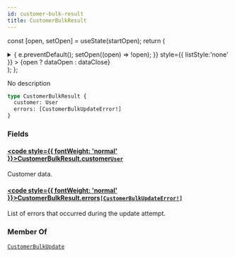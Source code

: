```yaml
---
id: customer-bulk-result
title: CustomerBulkResult
---
```






const [open, setOpen] = useState(startOpen);
return (
<details {...(open ? { open: true } : {})} className="details" style={{ border:'none', boxShadow:'none', background:'var(--ifm-background-color)' }}>
<summary
onClick={(e) => {
e.preventDefault();
setOpen((open) => !open);
}}
style={{ listStyle:'none' }} >
{open ? dataOpen : dataClose}
</summary>
{open && children}
</details>
);
};

No description

```graphql
type CustomerBulkResult {
  customer: User
  errors: [CustomerBulkUpdateError!]
}
```

### Fields

#### [<code style={{ fontWeight: 'normal' }}>CustomerBulkResult.<b>customer</b></code>](#)<Bullet />[`User`](../../../api-reference/users/objects/user.mdx) <Badge class="badge badge--secondary" text="object"/> <Badge class="badge badge--secondary" text="users"/>

Customer data.

#### [<code style={{ fontWeight: 'normal' }}>CustomerBulkResult.<b>errors</b></code>](#)<Bullet />[`[CustomerBulkUpdateError!]`](../../../api-reference/users/objects/customer-bulk-update-error.mdx) <Badge class="badge badge--secondary" text="list"/> <Badge class="badge badge--secondary" text="object"/> <Badge class="badge badge--secondary" text="users"/>

List of errors that occurred during the update attempt.

### Member Of

[`CustomerBulkUpdate`](../../../api-reference/users/objects/customer-bulk-update.mdx) <Badge class="badge badge--secondary" text="object"/>
